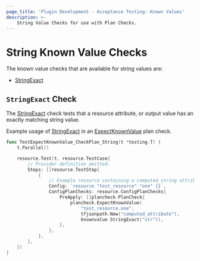 ```yaml
---
page_title: 'Plugin Development - Acceptance Testing: Known Values'
description: >-
    String Value Checks for use with Plan Checks.
---
```


# String Known Value Checks

The known value checks that are available for string values are:

* [StringExact](/terraform/plugin/testing/acceptance-tests/known-value-checks/string#stringexact-check)

## `StringExact` Check

The [StringExact](https://pkg.go.dev/github.com/hashicorp/terraform-plugin-testing/knownvalue#StringExact) check tests that a resource attribute, or output value has an exactly matching string value.

Example usage of [StringExact](https://pkg.go.dev/github.com/hashicorp/terraform-plugin-testing/knownvalue#StringExact) in an [ExpectKnownValue](/terraform/plugin/testing/acceptance-tests/plan-checks/resource) plan check.

```go
func TestExpectKnownValue_CheckPlan_String(t *testing.T) {
	t.Parallel()

	resource.Test(t, resource.TestCase{
		// Provider definition omitted.
		Steps: []resource.TestStep{
			{
        	    // Example resource containing a computed string attribute named "computed_attribute"
				Config: `resource "test_resource" "one" {}`,
				ConfigPlanChecks: resource.ConfigPlanChecks{
					PreApply: []plancheck.PlanCheck{
						plancheck.ExpectKnownValue(
							"test_resource.one",
							tfjsonpath.New("computed_attribute"),
							knownvalue.StringExact("str")),
					},
				},
			},
		},
	})
}
```
